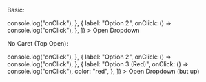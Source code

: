 
<Meta title="Inputs/FlyDropdown" component={FlyDropdown} />

Basic:

<Canvas>
	<Story name="FlyDropdown">
		<FlyDropdown
			position="bottom"
			items={[
				{
					label: "Option 1",
					onClick: () => console.log("onClick"),
				},
				{
					label: "Option 2",
					onClick: () => console.log("onClick"),
				},
			]}
		>
			<TextButton privateOptions={{ color: "gray" }}>
				Open Dropdown
			</TextButton>
		</FlyDropdown>
	</Story>
</Canvas>

No Caret (Top Open):

<Canvas>
	<Story name="No Caret">
		<div style={{marginTop: 150}}>
			<FlyDropdown
				position="top"
				caret={false}
				items={[
					{
						label: "Option 1",
						onClick: () => console.log("onClick"),
					},
					{
						label: "Option 2",
						onClick: () => console.log("onClick"),
					},
					{
						label: "Option 3 (Red)",
						onClick: () => console.log("onClick"),
						color: "red",
					},
				]}
			>
				<TextButton privateOptions={{ color: "gray" }}>
					Open Dropdown (but up)
				</TextButton>
			</FlyDropdown>
		</div>
	</Story>
</Canvas>
